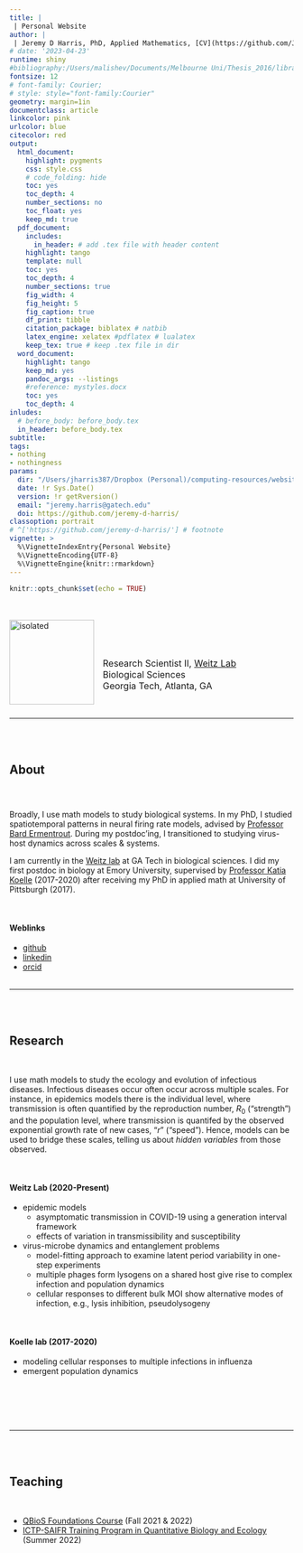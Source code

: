 ```yaml
---
title: | 
 | Personal Website
author: |
 | Jeremy D Harris, PhD, Applied Mathematics, [CV](https://github.com/Jeremy-D-Harris/cv_jdh_2022/blob/main/CV_JDH_Feb2023.pdf)
# date: '2023-04-23'
runtime: shiny
#bibliography:/Users/malishev/Documents/Melbourne Uni/Thesis_2016/library.bib
fontsize: 12
# font-family: Courier;
# style: style="font-family:Courier"
geometry: margin=1in
documentclass: article
linkcolor: pink
urlcolor: blue
citecolor: red
output:
  html_document:
    highlight: pygments
    css: style.css  
    # code_folding: hide
    toc: yes
    toc_depth: 4
    number_sections: no
    toc_float: yes
    keep_md: true
  pdf_document:
    includes:
      in_header: # add .tex file with header content
    highlight: tango
    template: null
    toc: yes
    toc_depth: 4
    number_sections: true
    fig_width: 4
    fig_height: 5
    fig_caption: true
    df_print: tibble 
    citation_package: biblatex # natbib
    latex_engine: xelatex #pdflatex # lualatex
    keep_tex: true # keep .tex file in dir 
  word_document:
    highlight: tango
    keep_md: yes
    pandoc_args: --listings
    #reference: mystyles.docx
    toc: yes
    toc_depth: 4
inludes:
  # before_body: before_body.tex
  in_header: before_body.tex
subtitle: 
tags:
- nothing
- nothingness
params: 
  dir: "/Users/jharris387/Dropbox (Personal)/computing-resources/website"
  date: !r Sys.Date()
  version: !r getRversion()
  email: "jeremy.harris@gatech.edu"
  doi: https://github.com/jeremy-d-harris/
classoption: portrait
# ^['https://github.com/jeremy-d-harris/'] # footnote
vignette: >
  %\VignetteIndexEntry{Personal Website}
  %\VignetteEncoding{UTF-8}
  %\VignetteEngine{knitr::rmarkdown}
---
```


<script type="text/x-mathjax-config">
  MathJax.Hub.Config({ TeX: { equationNumbers: {autoNumber: "all"} } });
</script>

```r
knitr::opts_chunk$set(echo = TRUE)
```

<!-- NOTE: Setting up webpage using Rmarkdown. Going by section... -->
<br>
<br>
<img src="JDHarris_headshot_crop.jpeg" align="left" alt="isolated" width="150"/>
<br>
<br>
<br>
<!-- <p style="font-family:Times"> -->
<p style="font-size: 16px">
   &ensp; Research Scientist II, [Weitz Lab](https://weitzgroup.biosci.gatech.edu/) <br>
   &ensp; Biological Sciences <br>
   &ensp; Georgia Tech, Atlanta, GA 
</p>
<br>

---

<br>
<br>

## About

<br>
<p style="font-size: 24px">
Broadly, I use math models to study biological systems. In my PhD, I studied spatiotemporal patterns in neural firing rate models, advised by [Professor Bard Ermentrout](https://sites.pitt.edu/~phase/). During my postdoc'ing, I transitioned to studying virus-host dynamics across scales & systems. <br>

I am currently in the [Weitz lab](https://weitzgroup.biosci.gatech.edu/) at GA Tech in biological sciences. I did my first postdoc in biology at Emory University, supervised by [Professor Katia Koelle](https://scholarblogs.emory.edu/koellelab/group-members/) (2017-2020) after receiving my PhD in applied math at University of Pittsburgh (2017). <br>

 <br>
</p>


#### Weblinks <br>
- [github](https://github.com/Jeremy-D-Harris/)
- [linkedin](https://www.linkedin.com/in/jeremy-d-harris)
- [orcid](https://orcid.org/0000-0002-6836-3620)
<!-- - [linkedin](https://www.linkedin.com/in/jeremy-d-harris) -->
<br>
<br>


---

<br>
<br>

## Research
<br>
<p>
I use math models to study the ecology and evolution of infectious diseases. Infectious diseases occur often occur across multiple scales. For instance, in epidemics models there is the individual level, where transmission is often quantified by the reproduction number, $R_0$ ("strength") and the population level, where transmission is quantifed by the observed exponential growth rate of new cases, "$r$" ("speed"). Hence, models can be used to bridge these scales, telling us about <em>hidden variables </em> from those observed. 
</p>
<br>

<!-- ### In the [Weitz Lab](https://weitzgroup.biosci.gatech.edu/) <br> -->
#### Weitz Lab (2020-Present) <br>
<!-- <details closed> -->
<p>
- epidemic models
  - asymptomatic transmission in COVID-19 using a generation interval framework <br>
  - effects of variation in transmissibility and susceptibility <br>
- virus-microbe dynamics and entanglement problems
  - model-fitting approach to examine latent period variability in one-step experiments
  - multiple phages form lysogens on a shared host give rise to complex infection and population dynamics
  - cellular responses to different bulk MOI show alternative modes of infection, e.g., lysis inhibition, pseudolysogeny 
</p>
<!-- </summary> -->
<br>

<!-- ### In the [Koelle lab](https://scholarblogs.emory.edu/koellelab/) <br> -->
#### Koelle lab (2017-2020) <br>
<!-- to make a collapsible section -->
<!-- <details closed> -->
<p>
- modeling cellular responses to multiple infections in influenza
- emergent population dynamics
</p>
<!-- </summary> -->
<br>
<br>
<br>
<br>

\newpage 

---

<br>
<br>

## Teaching
<br>
<p>
- [QBioS Foundations Course](https://qbios.gatech.edu/course-information) (Fall 2021 & 2022) <br>
- [ICTP-SAIFR Training Program in Quantitative Biology and Ecology](https://www.ictp-saifr.org/qbioprogram/) (Summer 2022)
</p>
<br>
<br>
